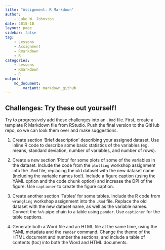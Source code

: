```yaml
---
title: "Assignment: R Markdown"
author:
    - Luke W. Johnston
date: 2015-10
layout: page
sidebar: false
tag:
    - Lessons
    - Assignment
    - Rmarkdown
    - R
categories:
    - Lessons
    - Rmarkdown
    - R
output:
    md_document:
        variant: markdown_github
---
```


## Challenges: Try these out yourself!

Try to progressively add these challenges into an `.Rmd` file. First, create a
template R Markdown file from RStudio. Push the final version to the GitHub
repo, so we can look them over and make suggestions.

1. Create section 'Brief description' describing your assigned dataset. Use
inline R code to describe some basic statistics of the variables (eg. means,
standard deviation, number of variables, and number of rows).

2. Create a new section 'Plots' for some plots of some of the variables in the 
dataset. Include the code from the `plotting` workshop assignment into the
`.Rmd` file, replacing the old dataset with the new dataset name (including the
variable names too!).  Include a figure caption (using the YAML option and the
code chunk option) and increase the DPI of the figure. Use `captioner` to create
the figure caption.

3. Create another section 'Tables' for some tables. Include the R code from
`wrangling` workshop assignment into the `.Rmd` file.  Replace the old dataset
with the new dataset name, as well as the variable names. Convert the `%>%` pipe
chain to a table using `pander`. Use `captioner` for the table captions.

4. Generate both a Word file and an HTML file at the same time, using the YAML 
metadata and the `render` command. Change the theme of the HTML document and
number the sections, and include a table of contents (toc) into both the Word
and HTML documents.
